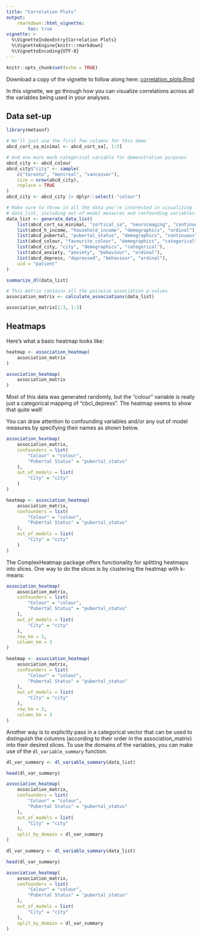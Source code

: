 ```yaml
---
title: "Correlation Plots"
output:
    rmarkdown::html_vignette:
        toc: true
vignette: >
  %\VignetteIndexEntry{Correlation Plots}
  %\VignetteEngine{knitr::rmarkdown}
  %\VignetteEncoding{UTF-8}
---
```


```r
knitr::opts_chunk$set(echo = TRUE)
```

Download a copy of the vignette to follow along here: [correlation_plots.Rmd](https://raw.githubusercontent.com/BRANCHlab/metasnf/main/vignettes/correlation_plots.Rmd)

In this vignette, we go through how you can visualize correlations across all the variables being used in your analyses.

## Data set-up

```r
library(metasnf)

# We'll just use the first few columns for this demo
abcd_cort_sa_minimal <- abcd_cort_sa[, 1:5]

# And one more mock categorical variable for demonstration purposes
abcd_city <- abcd_colour
abcd_city$"city" <- sample(
    c("toronto", "montreal", "vancouver"),
    size = nrow(abcd_city),
    replace = TRUE
)
abcd_city <- abcd_city |> dplyr::select(-"colour")

# Make sure to throw in all the data you're interested in visualizing for this
# data_list, including out-of-model measures and confounding variables.
data_list <- generate_data_list(
    list(abcd_cort_sa_minimal, "cortical_sa", "neuroimaging", "continuous"),
    list(abcd_h_income, "household_income", "demographics", "ordinal"),
    list(abcd_pubertal, "pubertal_status", "demographics", "continuous"),
    list(abcd_colour, "favourite_colour", "demographics", "categorical"),
    list(abcd_city, "city", "demographics", "categorical"),
    list(abcd_anxiety, "anxiety", "behaviour", "ordinal"),
    list(abcd_depress, "depressed", "behaviour", "ordinal"),
    uid = "patient"
)

summarize_dl(data_list)

# This matrix contains all the pairwise association p-values
association_matrix <- calculate_associations(data_list)

association_matrix[1:3, 1:3]
```

## Heatmaps

Here's what a basic heatmap looks like:

```r
heatmap <- association_heatmap(
    association_matrix
)
```

```r
association_heatmap(
    association_matrix
)
```

Most of this data was generated randomly, but the "colour" variable is really just a categorical mapping of "cbcl_depress".
The heatmap seems to show that quite well!

You can draw attention to confounding variables and/or any out of model measures by specifying their names as shown below.

```r
association_heatmap(
    association_matrix,
    confounders = list(
        "Colour" = "colour",
        "Pubertal Status" = "pubertal_status"
    ),
    out_of_models = list(
        "City" = "city"
    )
)
```

```r
heatmap <- association_heatmap(
    association_matrix,
    confounders = list(
        "Colour" = "colour",
        "Pubertal Status" = "pubertal_status"
    ),
    out_of_models = list(
        "City" = "city"
    )
)
```

The ComplexHeatmap package offers functionality for splitting heatmaps into slices.
One way to do the slices is by clustering the heatmap with k-means:

```r
association_heatmap(
    association_matrix,
    confounders = list(
        "Colour" = "colour",
        "Pubertal Status" = "pubertal_status"
    ),
    out_of_models = list(
        "City" = "city"
    ),
    row_km = 3,
    column_km = 3
)
```

```r
heatmap <- association_heatmap(
    association_matrix,
    confounders = list(
        "Colour" = "colour",
        "Pubertal Status" = "pubertal_status"
    ),
    out_of_models = list(
        "City" = "city"
    ),
    row_km = 3,
    column_km = 3
)
```

Another way is to explicitly pass in a categorical vector that can be used to distinguish the columns (according to their order in the association_matrix) into their desired slices.
To use the domains of the variables, you can make use of the `dl_variable_summary` function.

```r
dl_var_summary <- dl_variable_summary(data_list)

head(dl_var_summary)

association_heatmap(
    association_matrix,
    confounders = list(
        "Colour" = "colour",
        "Pubertal Status" = "pubertal_status"
    ),
    out_of_models = list(
        "City" = "city"
    ),
    split_by_domain = dl_var_summary
)
```

```r
dl_var_summary <- dl_variable_summary(data_list)

head(dl_var_summary)

association_heatmap(
    association_matrix,
    confounders = list(
        "Colour" = "colour",
        "Pubertal Status" = "pubertal_status"
    ),
    out_of_models = list(
        "City" = "city"
    ),
    split_by_domain = dl_var_summary
)
```
